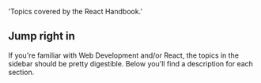 

  'Topics covered by the React Handbook.'

## Jump right in

If you're familiar with Web Development and/or React, the topics in the sidebar should be pretty digestible. Below you'll find a description for each section.

<Topics />